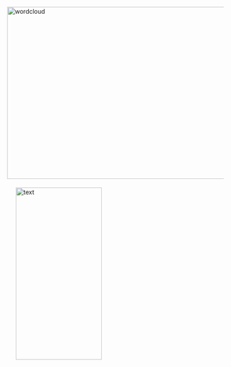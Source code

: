 
<br>
<br>
<br>
<br>
<br>


<img border="0" alt="wordcloud" src="wine_e.png" width="600" height="400"><img style="margin:20px 20px 20px 20px" alt="text" src="text2.2.png" width="200" height="400">